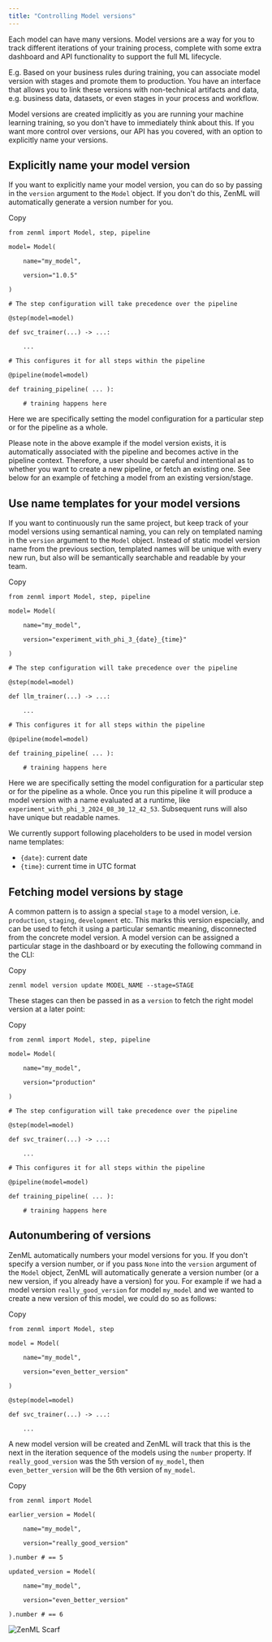 ```yaml
---
title: "Controlling Model versions"
---
```


Each model can have many versions. Model versions are a way for you to track different iterations of your training process, complete with some extra dashboard and API functionality to support the full ML lifecycle.

E.g. Based on your business rules during training, you can associate model version with stages and promote them to production. You have an interface that allows you to link these versions with non-technical artifacts and data, e.g. business data, datasets, or even stages in your process and workflow.

Model versions are created implicitly as you are running your machine learning training, so you don't have to immediately think about this. If you want more control over versions, our API has you covered, with an option to explicitly name your versions.

## Explicitly name your model version

If you want to explicitly name your model version, you can do so by passing in the `version` argument to the `Model` object. If you don't do this, ZenML will automatically generate a version number for you.

Copy

```
from zenml import Model, step, pipeline

model= Model(

    name="my_model",

    version="1.0.5"

)

# The step configuration will take precedence over the pipeline

@step(model=model)

def svc_trainer(...) -> ...:

    ...

# This configures it for all steps within the pipeline

@pipeline(model=model)

def training_pipeline( ... ):

    # training happens here
```

Here we are specifically setting the model configuration for a particular step or for the pipeline as a whole.

Please note in the above example if the model version exists, it is automatically associated with the pipeline and becomes active in the pipeline context. Therefore, a user should be careful and intentional as to whether you want to create a new pipeline, or fetch an existing one. See below for an example of fetching a model from an existing version/stage.

## Use name templates for your model versions

If you want to continuously run the same project, but keep track of your model versions using semantical naming, you can rely on templated naming in the `version` argument to the `Model` object. Instead of static model version name from the previous section, templated names will be unique with every new run, but also will be semantically searchable and readable by your team.

Copy

```
from zenml import Model, step, pipeline

model= Model(

    name="my_model",

    version="experiment_with_phi_3_{date}_{time}"

)

# The step configuration will take precedence over the pipeline

@step(model=model)

def llm_trainer(...) -> ...:

    ...

# This configures it for all steps within the pipeline

@pipeline(model=model)

def training_pipeline( ... ):

    # training happens here
```

Here we are specifically setting the model configuration for a particular step or for the pipeline as a whole. Once you run this pipeline it will produce a model version with a name evaluated at a runtime, like `experiment_with_phi_3_2024_08_30_12_42_53`. Subsequent runs will also have unique but readable names.

We currently support following placeholders to be used in model version name templates:

* `{date}`: current date
* `{time}`: current time in UTC format

## Fetching model versions by stage

A common pattern is to assign a special `stage` to a model version, i.e. `production`, `staging`, `development` etc. This marks this version especially, and can be used to fetch it using a particular semantic meaning, disconnected from the concrete model version. A model version can be assigned a particular stage in the dashboard or by executing the following command in the CLI:

Copy

```
zenml model version update MODEL_NAME --stage=STAGE
```

These stages can then be passed in as a `version` to fetch the right model version at a later point:

Copy

```
from zenml import Model, step, pipeline

model= Model(

    name="my_model",

    version="production"

)

# The step configuration will take precedence over the pipeline

@step(model=model)

def svc_trainer(...) -> ...:

    ...

# This configures it for all steps within the pipeline

@pipeline(model=model)

def training_pipeline( ... ):

    # training happens here
```

## Autonumbering of versions

ZenML automatically numbers your model versions for you. If you don't specify a version number, or if you pass `None` into the `version` argument of the `Model` object, ZenML will automatically generate a version number (or a new version, if you already have a version) for you. For example if we had a model version `really_good_version` for model `my_model` and we wanted to create a new version of this model, we could do so as follows:

Copy

```
from zenml import Model, step

model = Model(

    name="my_model",

    version="even_better_version"

)

@step(model=model)

def svc_trainer(...) -> ...:

    ...
```

A new model version will be created and ZenML will track that this is the next in the iteration sequence of the models using the `number` property. If `really_good_version` was the 5th version of `my_model`, then `even_better_version` will be the 6th version of `my_model`.

Copy

```
from zenml import Model

earlier_version = Model(

    name="my_model",

    version="really_good_version"

).number # == 5

updated_version = Model(

    name="my_model",

    version="even_better_version"

).number # == 6
```

![ZenML Scarf](/images/how-to/use-the-model-control-plane)